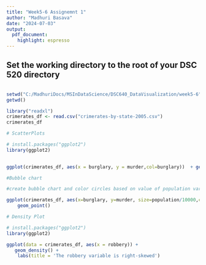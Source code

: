 ```yaml
---
title: "Week5-6 Assignemnt 1"
author: "Madhuri Basava"
date: "2024-07-03"
output: 
  pdf_document: 
    highlight: espresso
---
```


## Set the working directory to the root of your DSC 520 directory
```r
```


```r
setwd("C:/MadhuriDocs/MSInDataScience/DSC640_DataVisualization/week5-6")
getwd()
```

```r
library("readxl")
crimerates_df <- read.csv("crimerates-by-state-2005.csv")
crimerates_df
```


```r
# ScatterPlots

# install.packages("ggplot2")
library(ggplot2)

  
ggplot(crimerates_df, aes(x = burglary, y = murder,col=burglary))  + geom_point(shape=2) +  theme_bw() 
```


```r
#Bubble chart

#create bubble chart and color circles based on value of population variable

ggplot(crimerates_df, aes(x=burglary, y=murder, size=population/10000,col=population)) + 
    geom_point()
```



```r

# Density Plot

# install.packages("ggplot2")
library(ggplot2)

ggplot(data = crimerates_df, aes(x = robbery)) +
   geom_density() +
    labs(title = 'The robbery variable is right-skewed')


```



